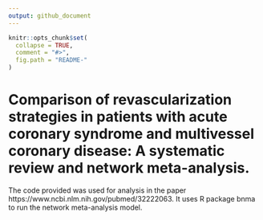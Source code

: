 ```yaml
---
output: github_document
---
```


<!-- README.md is generated from README.Rmd. Please edit that file -->

```r
knitr::opts_chunk$set(
  collapse = TRUE,
  comment = "#>",
  fig.path = "README-"
)
```

# Comparison of revascularization strategies in patients with acute coronary syndrome and multivessel coronary disease: A systematic review and network meta-analysis.

The code provided was used for analysis in the paper https://www.ncbi.nlm.nih.gov/pubmed/32222063. It uses R package bnma to run the network meta-analysis model.

